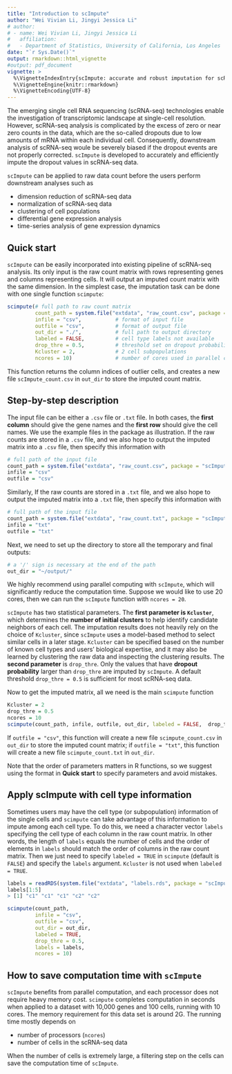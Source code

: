 ```yaml
---
title: "Introduction to scImpute"
author: "Wei Vivian Li, Jingyi Jessica Li"
# author:
# - name: Wei Vivian Li, Jingyi Jessica Li
#   affiliation: 
#   - Department of Statistics, University of California, Los Angeles
date: "`r Sys.Date()`"
output: rmarkdown::html_vignette
#output: pdf_document
vignette: >
  %\VignetteIndexEntry{scImpute: accurate and robust imputation for scRNA-seq data}
  %\VignetteEngine{knitr::rmarkdown}
  %\VignetteEncoding{UTF-8}
---
```



The emerging single cell RNA sequencing (scRNA-seq) technologies enable the investigation of transcriptomic landscape at single-cell resolution. However, scRNA-seq analysis is complicated by the excess of zero or near zero counts in the data, which are the so-called dropouts due to low amounts of mRNA within each individual cell. Consequently, downstream analysis of scRNA-seq woule be severely biased if the dropout events are not properly corrected. `scImpute` is developed to accurately and efficiently impute the dropout values in scRNA-seq data.

`scImpute` can be applied to raw data count before the users perform downstream analyses such as

- dimension reduction of scRNA-seq data
- normalization of scRNA-seq data
- clustering of cell populations
- differential gene expression analysis
- time-series analysis of gene expression dynamics


## Quick start

`scImpute` can be easily incorporated into existing pipeline of scRNA-seq analysis.
Its only input is the raw count matrix with rows representing genes and columns representing cells. It will output an imputed count matrix with the same dimension.
In the simplest case, the imputation task can be done with one single function `scimpute`:
```r
scimpute(# full path to raw count matrix
         count_path = system.file("extdata", "raw_count.csv", package = "scImpute"), 
         infile = "csv",           # format of input file
         outfile = "csv",          # format of output file
         out_dir = "./",           # full path to output directory
         labeled = FALSE,          # cell type labels not available
         drop_thre = 0.5,          # threshold set on dropout probability
         Kcluster = 2,             # 2 cell subpopulations
         ncores = 10)              # number of cores used in parallel computation
```
This function returns the column indices of outlier cells, and creates a new file `scImpute_count.csv` in `out_dir` to store the imputed count matrix.


## Step-by-step description

The input file can be either a `.csv` file or `.txt` file. In both cases, the **first column** should give the gene names and the **first row** should give the cell names. We use the example files in the package as illustration. If the raw counts are stored in a `.csv` file, and we also hope to output the imputed matrix into a `.csv` file, then specify this information with
```r
# full path of the input file
count_path = system.file("extdata", "raw_count.csv", package = "scImpute")
infile = "csv"
outfile = "csv"
```
Similarly, If the raw counts are stored in a `.txt` file, and we also hope to output the imputed matrix into a `.txt` file, then specify this information with
```r
# full path of the input file
count_path = system.file("extdata", "raw_count.txt", package = "scImpute")
infile = "txt"
outfile = "txt"
```
Next, we need to set up the directory to store all the temporary and final outputs:
```r
# a '/' sign is necessary at the end of the path
out_dir = "~/output/"
```


We highly recommend using parallel computing with `scImpute`, which will significantly reduce the computation time. Suppose we would like to use 20 cores, then we can run the `scImpute` function with `ncores = 20`.

`scImpute` has two statistical parameters. 
The **first parameter is `Kcluster`**, which determines the **number of initial clusters** to help identify candidate neighbors of each cell. The imputation results does not heavily rely on the choice of `Kcluster`, since `scImpute` uses a model-based method to select similar cells in a later stage. `Kcluster` can be specified based on the number of known cell types and users' biological expertise, and it may also be learned by clustering the raw data and inspecting the clustering results.
The **second parameter** is `drop_thre`. Only the values that have **dropout probability** larger than `drop_thre` are imputed by `scImpute`. A default threshold `drop_thre = 0.5` is sufficient for most scRNA-seq data. 

Now to get the imputed matrix, all we need is the main `scimpute` function
```r
Kcluster = 2
drop_thre = 0.5
ncores = 10
scimpute(count_path, infile, outfile, out_dir, labeled = FALSE,  drop_thre, Kcluster, ncores)  
```
If `outfile = "csv"`, this function will create a new file `scimpute_count.csv` in `out_dir` to store the imputed count matrix; if `outfile = "txt"`, this function will create a new file `scimpute_count.txt` in `out_dir`.

Note that the order of parameters matters in R functions, so we suggest using the format in **Quick start** to specify parameters and avoid mistakes.

## Apply scImpute with cell type information

Sometimes users may have the cell type (or subpopulation) information of the single cells and `scimpute` can take advantage of this information to impute among each cell type. To do this, we need a character vector `labels` specifying the cell type of each column in the raw count matrix. In other words, the length of `labels` equals the number of cells and the order of elements in `labels` should match the order of columns in the raw count matrix. Then we just need to specify `labeled = TRUE` in `scimpute` (default is `FALSE`) and specify the `labels` argument. `Kcluster` is not used when `labeled = TRUE`.
```r
labels = readRDS(system.file("extdata", "labels.rds", package = "scImpute"))
labels[1:5]
> [1] "c1" "c1" "c1" "c2" "c2"

scimpute(count_path, 
         infile = "csv", 
         outfile = "csv", 
         out_dir = out_dir,
         labeled = TRUE, 
         drop_thre = 0.5,
         labels = labels, 
         ncores = 10)
```


## How to save computation time with `scImpute`

`scImpute` benefits from parallel computation, and each processor does not require heavy memory cost. `scimpute` completes computation in seconds when applied to a dataset with 10,000 genes and 100 cells, running with 10 cores. The memory requirement for this data set is around 2G. The running time mostly depends on

* number of processors (`ncores`)
* number of cells in the scRNA-seq data

When the number of cells is extremely large, a filtering step on the cells can save the computation time of `scImpute`.